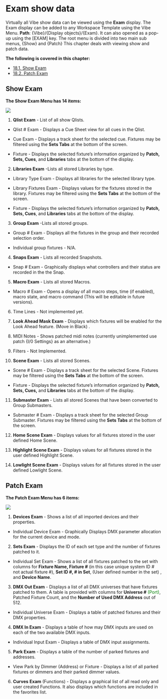 # Exam show data

Virtually all Vibe show data can be viewed using the **Exam** display. The Exam display can be added to any Workspace Template using the Vibe Menu. **Path**: {Vibe}/{Display objects}/{Exam}. It can also opened as a pop-up using the [EXAM] key. The root menu is divided into two main sub menus, {Show} and {Patch} This chapter deals with viewing show and patch data.

**The following is covered in this chapter:**

- [18.1. Show Exam](https://vibemanual.compulite.com/exam-viewing-show-data.html#show-exam)
- [18.2. Patch Exam](https://vibemanual.compulite.com/exam-viewing-show-data.html#patch-exam)


## Show Exam



**The Show Exam Menu has 14 items:**

![](https://files.gitbook.com/v0/b/gitbook-x-prod.appspot.com/o/spaces%2F3kS90tLsADGm1ocbe7q9%2Fuploads%2FW6Xww7DJpwyKPcb0okaD%2F18.1.webp?alt=media&token=c6a011cc-ad76-495d-b429-acee8616888e)

1.  **Qlist Exam** - List of all show Qlists.
    

-   Qlist # Exam - Displays a Cue Sheet view for all cues in the Qlist.
    
-   Cue Exam - Displays a track sheet for the selected cue. Fixtures may be filtered using the **Sets Tabs** at the bottom of the screen.
    
-   Fixture - Displays the selected fixture's information organized by **Patch, Sets, Cues**, and **Libraries** tabs at the bottom of the display.
    

2. **Libraries Exam** -Lists all stored Libraries by type.

-   Library Type Exam - Displays all libraries for the selected library type.
    
-   Library Fixtures Exam - Displays values for the fixtures stored in the library. Fixtures may be filtered using the **Sets Tabs** at the bottom of the screen.
    
-   Fixture - Displays the selected fixture's information organized by **Patch, Sets, Cues**, and **Libraries** tabs at the bottom of the display.


3. **Group Exam** -Lists all stored groups.

-   Group # Exam - Displays all the fixtures in the group and their recorded selection order.
    
-   Individual group fixtures - N/A.
    

4. **Snaps Exam** - Lists all recorded Snapshots.

-   Snap # Exam - Graphically displays what controllers and their status are recorded in the the Snap.
    

5. **Macro Exam** - Lists all stored Macros.

-   Macro # Exam - Opens a display of all macro steps, time (if enabled), macro state, and macro command (This will be editable in future versions).
    

6. Time Lines - Not implemented yet.

7. **Look Ahead Mask Exam** - Displays which fixtures will be enabled for the Look Ahead feature. (Move in Black) .

8. MIDI Notes - Shows patched midi notes (currently unimplemented use patch {I/0 Settings} as an alternative.)

9. Filters - Not Implemented.

10. **Scene Exam** - Lists all stored Scenes.

-   Scene # Exam - Displays a track sheet for the selected Scene. Fixtures may be filtered using the **Sets Tabs** at the bottom of the screen.
    
-   Fixture - Displays the selected fixture's information organized by **Patch, Sets, Cues,** and **Libraries** tabs at the bottom of the display.
    

11. **Submaster Exam** - Lists all stored Scenes that have been converted to Group Submasters.

-   Submaster # Exam - Displays a track sheet for the selected Group Submaster. Fixtures may be filtered using the **Sets Tabs** at the bottom of the screen.
    

12. **Home Scene Exam** - Displays values for all fixtures stored in the user defined Home Scene.

13. **Highlight Scene Exam** - Displays values for all fixtures stored in the user defined Highlight Scene.

14. **Lowlight Scene Exam** - Displays values for all fixtures stored in the user defined Lowlight Scene.



## Patch Exam


**The Patch Exam Menu has 6 items:**

![](https://files.gitbook.com/v0/b/gitbook-x-prod.appspot.com/o/spaces%2F3kS90tLsADGm1ocbe7q9%2Fuploads%2FpdUll7y7i9CAEFIimzbC%2F18.2.webp?alt=media&token=102bd268-8e0b-48e8-bb18-1b4fcf78e4f4)

1.  **Devices Exam** - Shows a list of all imported devices and their properties.
    

-   Individual Device Exam - Graphically Displays DMX parameter allocation for the current device and mode.
    

2. **Sets Exam** - Displays the ID of each set type and the number of fixtures patched to it.

-   Individual Set Exam - Shows a list of all fixtures patched to the set with columns for **Fixture Name, Fixture #** (in this case unique system ID # not actual fixture #), **Set ID #, # in Set**, (User defined number in the set) , and **Device Name**.
    

3. **DMX Out Exam** - Displays a list of all DMX universes that have fixtures patched to them. A table is provided with columns for **Universe #** <span style="color:green">(Port)</span>, Patched Fixture Count, and the **Number of Used DMX Address** out of 512.

-   Individual Universe Exam - Displays a table of patched fixtures and their DMX properties.
    

4. **DMX In Exam** - Displays a table of how may DMX inputs are used on each of the two available DMX inputs.

-   Individual Input Exam - Displays a table of DMX input assignments.
    

5. **Park Exam** - Displays a table of the number of parked fixtures and addresses.

-   View Park by Dimmer (Address) or Fixture - Displays a list of all parked fixtures or dimmers and their parked dimmer values.
    

6. **Curves** **Exam** (Functions) - Displays a graphical list of all read only and user created Functions. It also displays which functions are included in the favorites list.